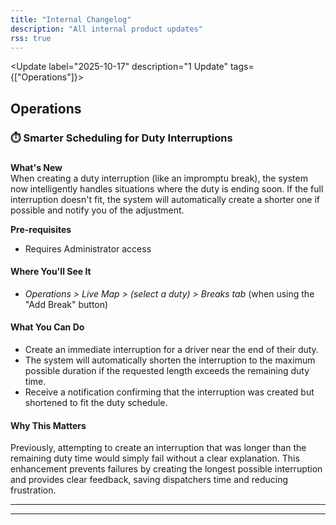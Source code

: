 ```yaml
---
title: "Internal Changelog"
description: "All internal product updates"
rss: true
---
```


<Update label="2025-10-17" description="1 Update" tags={["Operations"]}>

## Operations

### ⏱️ Smarter Scheduling for Duty Interruptions

### 

**What's New**  
When creating a duty interruption (like an impromptu break), the system now intelligently handles situations where the duty is ending soon. If the full interruption doesn't fit, the system will automatically create a shorter one if possible and notify you of the adjustment.


**Pre-requisites**
- Requires Administrator access


<Accordion title="See More">

#### Where You'll See It
- *Operations > Live Map > (select a duty) > Breaks tab* (when using the "Add Break" button)

#### What You Can Do
- Create an immediate interruption for a driver near the end of their duty.
- The system will automatically shorten the interruption to the maximum possible duration if the requested length exceeds the remaining duty time.
- Receive a notification confirming that the interruption was created but shortened to fit the duty schedule.

#### Why This Matters
Previously, attempting to create an interruption that was longer than the remaining duty time would simply fail without a clear explanation. This enhancement prevents failures by creating the longest possible interruption and provides clear feedback, saving dispatchers time and reducing frustration.
</Accordion>

---
</Update>

---

